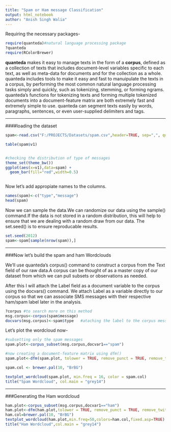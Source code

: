 ```yaml
---
title: "Spam or Ham message Classification"
output: html_notebook
author: "Anish Singh Walia"
---
```



Requiring the necessary packages-
```r

require(quanteda)#natural language processing package
?quanteda 
require(RColorBrewer)

```

__quanteda__ makes it easy to manage texts in the form of a __corpus__, defined as a collection of texts that includes document-level variables specific to each text, as well as meta-data for documents and for the collection as a whole. quanteda includes tools to make it easy and fast to manuipulate the texts in a corpus, by performing the most common natural language processing tasks simply and quickly, such as tokenizing, stemming, or forming ngrams. quanteda’s functions for tokenizing texts and forming multiple tokenized documents into a document-feature matrix are both extremely fast and extremely simple to use. quanteda can segment texts easily by words, paragraphs, sentences, or even user-supplied delimiters and tags.

--------------


####loading the dataset


```r
spam<-read.csv("F:/PROJECTS/Datasets/spam.csv",header=TRUE, sep=",", quote='\"\"', stringsAsFactors=FALSE)

table(spam$v1)


#checking the distribution of type of messages
theme_set(theme_bw())
ggplot(aes(x=v1),data=spam) +
  geom_bar(fill="red",width=0.5)



```

Now let's add appropiate names to the columns.


```r
names(spam)<-c("type","message")
head(spam)


```

Now we can sample the data.We can randomize our data using the sample() command.If the data is not stored in a random distribution, this will help to ensure that we are dealing with a random draw from our data. The set.seed() is to ensure reproducable results.

```r
set.seed(2012)
spam<-spam[sample(nrow(spam)),]

```


------------------


###Now let's build the spam and ham Wordclouds

We'll use quanteda's corpus() command to construct a corpus from the Text field of our raw data.A corpus can be thought of as a master copy of our dataset from which we can pull subsets or observations as needed.

After this I will attach the Label field as a document variable to the corpus using the docvars() command. We attach Label as a variable directly to our corpus so that we can associate SMS messages with their respective ham/spam label later in the analysis.

```r

?corpus #to search more on this method
msg.corpus<-corpus(spam$message)
docvars(msg.corpus)<-spam$type   #ataching the label to the corpus message text

```

Let's plot the wordcloud now-

```r
#subsetting only the spam messages
spam.plot<-corpus_subset(msg.corpus,docvar1=="spam")

#now creating a document-feature matrix using dfm()
spam.plot<-dfm(spam.plot, tolower = TRUE, remove_punct = TRUE, remove_twitter = TRUE, remove_numbers = TRUE, remove=stopwords("SMART"))

spam.col <- brewer.pal(10, "BrBG")  

textplot_wordcloud(spam.plot, min.freq = 16, color = spam.col)  
title("Spam Wordcloud", col.main = "grey14")

```



------------


###Generating the Ham wordcloud

```r
ham.plot<-corpus_subset(msg.corpus,docvar1=="ham")
ham.plot<-dfm(ham.plot,tolower = TRUE, remove_punct = TRUE, remove_twitter = TRUE, remove_numbers = TRUE,remove=c("gt", "lt", stopwords("SMART")))
ham.col=brewer.pal(10, "BrBG")  
textplot_wordcloud(ham.plot,min.freq=50,colors=ham.col,fixed.asp=TRUE)
title("Ham Wordcloud",col.main = "grey14")

```

